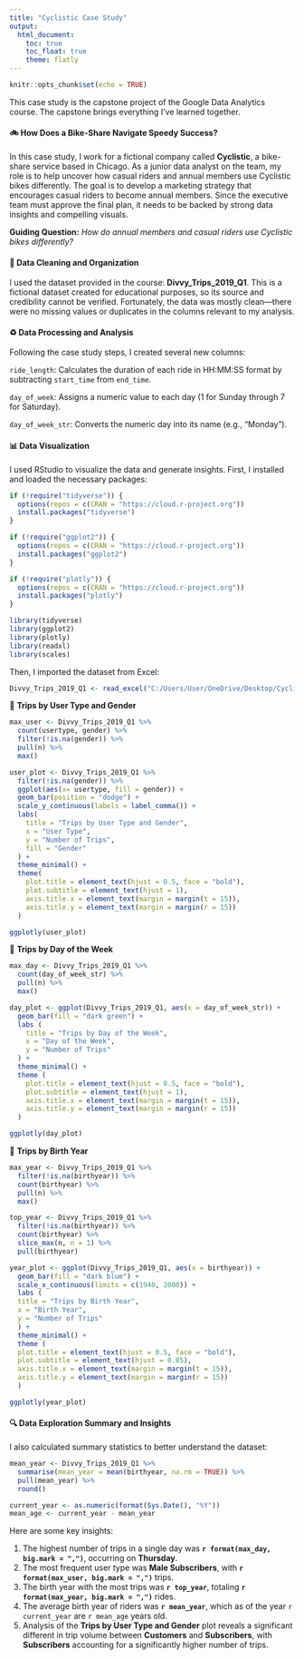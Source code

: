 ---
title: "Cyclistic Case Study"
output: 
  html_document:
    toc: true
    toc_float: true
    theme: flatly
---

```{r setup, include=FALSE}
knitr::opts_chunk$set(echo = TRUE)
```

This case study is the capstone project of the Google Data Analytics course. The capstone brings everything I've learned together.

#### 🚲 **How Does a Bike-Share Navigate Speedy Success?**

In this case study, I work for a fictional company called **Cyclistic**, a bike-share service based in Chicago. As a junior data analyst on the team, my role is to help uncover how casual riders and annual members use Cyclistic bikes differently. The goal is to develop a marketing strategy that encourages casual riders to become annual members. Since the executive team must approve the final plan, it needs to be backed by strong data insights and compelling visuals.

**Guiding Question:**
*How do annual members and casual riders use Cyclistic bikes differently?*

#### 🧹 **Data Cleaning and Organization**

I used the dataset provided in the course: **Divvy_Trips_2019_Q1**. This is a fictional dataset created for educational purposes, so its source and credibility cannot be verified. Fortunately, the data was mostly clean—there were no missing values or duplicates in the columns relevant to my analysis.

#### ♻ **Data Processing and Analysis**

Following the case study steps, I created several new columns:

`ride_length`: Calculates the duration of each ride in HH:MM:SS format by subtracting `start_time` from `end_time`.

`day_of_week`: Assigns a numeric value to each day (1 for Sunday through 7 for Saturday).

`day_of_week_str`: Converts the numeric day into its name (e.g., "Monday").

#### 📊 **Data Visualization**

I used RStudio to visualize the data and generate insights. First, I installed and loaded the necessary packages:

``` {r install-and-load-packages}
if (!require("tidyverse")) {
  options(repos = c(CRAN = "https://cloud.r-project.org"))
  install.packages("tidyverse")
}

if (!require("ggplot2")) {
  options(repos = c(CRAN = "https://cloud.r-project.org"))
  install.packages("ggplot2")
}

if (!require("plotly")) {
  options(repos = c(CRAN = "https://cloud.r-project.org"))
  install.packages("plotly")
}

library(tidyverse)
library(ggplot2)
library(plotly)
library(readxl)
library(scales)
```

Then, I imported the dataset from Excel:

``` {r import-data, cache=TRUE}
Divvy_Trips_2019_Q1 <- read_excel("C:/Users/User/OneDrive/Desktop/Cyclists Case Study/XLS/Divvy_Trips_2019_Q1.xlsx")
```

👥 **Trips by User Type and Gender**

``` {r max-user-count}
max_user <- Divvy_Trips_2019_Q1 %>%
  count(usertype, gender) %>%
  filter(!is.na(gender)) %>%
  pull(n) %>%
  max()
```

``` {r usertype-gender-plot}
user_plot <- Divvy_Trips_2019_Q1 %>%
  filter(!is.na(gender)) %>%
  ggplot(aes(x= usertype, fill = gender)) +
  geom_bar(position = "dodge") +
  scale_y_continuous(labels = label_comma()) +
  labs(
    title = "Trips by User Type and Gender",
    x = "User Type",
    y = "Number of Trips",
    fill = "Gender"
  ) +
  theme_minimal() +
  theme(
    plot.title = element_text(hjust = 0.5, face = "bold"),
    plot.subtitle = element_text(hjust = 1),
    axis.title.x = element_text(margin = margin(t = 15)),
    axis.title.y = element_text(margin = margin(r = 15))
  )

ggplotly(user_plot)
```

📅 **Trips by Day of the Week**

``` {r max-day-count}
max_day <- Divvy_Trips_2019_Q1 %>%
  count(day_of_week_str) %>%
  pull(n) %>%
  max()
```

``` {r day-of-week-plot}
day_plot <- ggplot(Divvy_Trips_2019_Q1, aes(x = day_of_week_str)) +
  geom_bar(fill = "dark green") + 
  labs (
    title = "Trips by Day of the Week",
    x = "Day of the Week",
    y = "Number of Trips"
  ) +
  theme_minimal() +
  theme (
    plot.title = element_text(hjust = 0.5, face = "bold"),
    plot.subtitle = element_text(hjust = 1),
    axis.title.x = element_text(margin = margin(t = 15)),
    axis.title.y = element_text(margin = margin(r = 15))
  )

ggplotly(day_plot)
```

🎂 **Trips by Birth Year**

``` {r birthyear-plot}
max_year <- Divvy_Trips_2019_Q1 %>%
  filter(!is.na(birthyear)) %>%
  count(birthyear) %>%
  pull(n) %>%
  max()

top_year <- Divvy_Trips_2019_Q1 %>%
  filter(!is.na(birthyear)) %>%
  count(birthyear) %>%
  slice_max(n, n = 1) %>%
  pull(birthyear)

year_plot <- ggplot(Divvy_Trips_2019_Q1, aes(x = birthyear)) +
  geom_bar(fill = "dark blue") +
  scale_x_continuous(limits = c(1940, 2000)) +
  labs (
  title = "Trips by Birth Year",
  x = "Birth Year",
  y = "Number of Trips"
  ) +
  theme_minimal() +
  theme (
  plot.title = element_text(hjust = 0.5, face = "bold"),
  plot.subtitle = element_text(hjust = 0.85),
  axis.title.x = element_text(margin = margin(t = 15)),
  axis.title.y = element_text(margin = margin(r = 15))
  )

ggplotly(year_plot)
```

#### 🔍 **Data Exploration Summary and Insights**

I also calculated summary statistics to better understand the dataset:

``` {r mean year}
mean_year <- Divvy_Trips_2019_Q1 %>%
  summarise(mean_year = mean(birthyear, na.rm = TRUE)) %>%
  pull(mean_year) %>%
  round()

current_year <- as.numeric(format(Sys.Date(), "%Y"))
mean_age <- current_year - mean_year
```

Here are some key insights:

1. The highest number of trips in a single day was **`r format(max_day, big.mark = ",")`**, occurring on **Thursday**.
2. The most frequent user type was **Male Subscribers**, with **`r format(max_user, big.mark = ",")`** trips.
3. The birth year with the most trips was **`r top_year`**, totaling **`r format(max_year, big.mark = ",")`** rides.
4. The average birth year of riders was **`r mean_year`**, which as of the year `r current_year` are `r mean_age` years old.
5. Analysis of the **Trips by User Type and Gender** plot reveals a significant different in trip volume between **Customers** and **Subscribers**, with **Subscribers** accounting for a significantly higher number of trips.